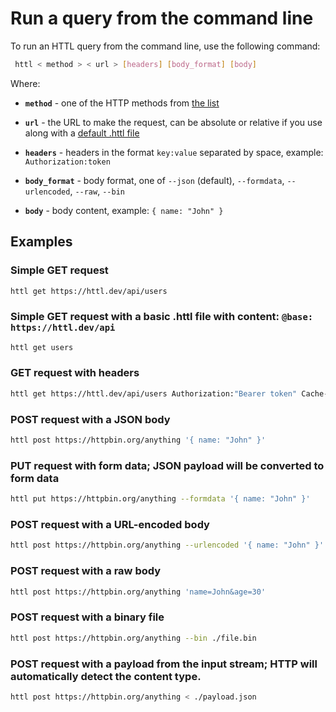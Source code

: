 # Run a query from the command line

To run an HTTL query from the command line, use the following command:

```bash
 httl < method > < url > [headers] [body_format] [body]
```

Where: 
-  **`method`** - one of the HTTP methods from [the list](/docs/guide/request#request-line)

-  **`url`** - the URL to make the request, can be absolute or relative if you use along with a [default .httl file](/docs/guide/module#default-httl-file)

-  **`headers`** - headers in the format `key:value` separated by space, example: `Authorization:token`

-  **`body_format`** - body format, one of `--json` (default), `--formdata`, `--urlencoded`, `--raw`, `--bin`

-  **`body`** - body content, example: `{ name: "John" }`

## Examples

### Simple GET request

```bash
httl get https://httl.dev/api/users
```

### Simple GET request with a basic .httl file with content: `@base: https://httl.dev/api`
```bash
httl get users
```

### GET request with headers
```bash
httl get https://httl.dev/api/users Authorization:"Bearer token" Cache-Control:private
```

### POST request with a JSON body
```bash
httl post https://httpbin.org/anything '{ name: "John" }'
```

### PUT request with form data; JSON payload will be converted to form data
```bash
httl put https://httpbin.org/anything --formdata '{ name: "John" }'
```

### POST request with a URL-encoded body
```bash
httl post https://httpbin.org/anything --urlencoded '{ name: "John" }'
```

### POST request with a raw body
```bash
httl post https://httpbin.org/anything 'name=John&age=30'
```

### POST request with a binary file
```bash
httl post https://httpbin.org/anything --bin ./file.bin
```

### POST request with a payload from the input stream; HTTP will automatically detect the content type.
```bash
httl post https://httpbin.org/anything < ./payload.json
```
